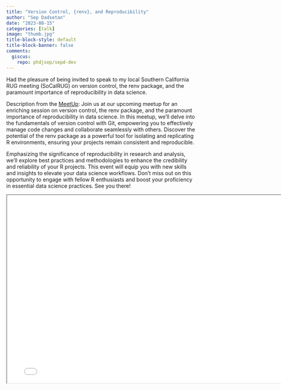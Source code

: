 ```yaml
---
title: "Version Control, {renv}, and Reproducibility"
author: "Sep Dadsetan"
date: "2023-08-15"
categories: [talk]
image: "thumb.jpg"
title-block-style: default
title-block-banner: false
comments:
  giscus: 
    repo: phdjsep/sepd-dev
---
```


Had the pleasure of being invited to speak to my local Southern California RUG meeting (SoCalRUG) on version control, the renv package, and the paramount importance of reproducibility in data science. 

Description from the [MeetUp](https://www.meetup.com/socal-rug/events/294932464): Join us at our upcoming meetup for an enriching session on version control, the renv package, and the paramount importance of reproducibility in data science. In this meetup, we'll delve into the fundamentals of version control with Git, empowering you to effectively manage code changes and collaborate seamlessly with others. Discover the potential of the renv package as a powerful tool for isolating and replicating R environments, ensuring your projects remain consistent and reproducible.

Emphasizing the significance of reproducibility in research and analysis, we'll explore best practices and methodologies to enhance the credibility and reliability of your R projects. This event will equip you with new skills and insights to elevate your data science workflows. Don't miss out on this opportunity to engage with fellow R enthusiasts and boost your proficiency in essential data science practices. See you there!

```{=html}
<iframe width="780" height="500" align='middle'  src="presentation.html" title="Version Control, {renv}, and Reproducibility"></iframe>
```

<script src="https://giscus.app/client.js"
        data-repo="phdjsep/sepd-dev"
        data-repo-id="R_kgDOIsJ6VA"
        data-category="General"
        data-category-id="DIC_kwDOIsJ6VM4CTVJc"
        data-mapping="pathname"
        data-strict="0"
        data-reactions-enabled="1"
        data-emit-metadata="0"
        data-input-position="top"
        data-theme="preferred_color_scheme"
        data-lang="en"
        data-loading="lazy"
        crossorigin="anonymous"
        async>
</script>